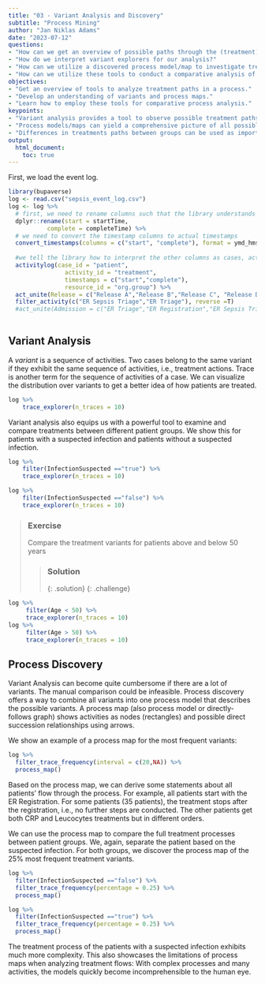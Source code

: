 ```yaml
---
title: "03 - Variant Analysis and Discovery"
subtitle: "Process Mining"
author: "Jan Niklas Adams"
date: "2023-07-12"
questions:
- "How can we get an overview of possible paths through the (treatment) process?"
- "How do we interpret variant explorers for our analysis?"
- "How can we utilize a discovered process model/map to investigate treatment processes?"
- "How can we utilize these tools to conduct a comparative analysis of treatment processes between patient groups?"
objectives:
- "Get an overview of tools to analyze treatment paths in a process."
- "Develop an understanding of variants and process maps."
- "Learn how to employ these tools for comparative process analysis."
keypoints:
- "Variant analysis provides a tool to observe possible treatment paths and their frequency."
- "Process models/maps can yield a comprehensive picture of all possible treatments paths of a process."
- "Differences in treatments paths between groups can be used as important first hints to investigate bias."
output: 
  html_document:
    toc: true
---
```


First, we load the event log.

```r
library(bupaverse)
log <- read.csv("sepsis_event_log.csv")
log <- log %>%
  # first, we need to rename columns such that the library understands which information is contained in them
  dplyr::rename(start = startTime, 
           complete = completeTime) %>%
  # we need to convert the timestamp columns to actual timestamps
  convert_timestamps(columns = c("start", "complete"), format = ymd_hms) %>%
  
  #we tell the library how to interpret the other columns as cases, activities, timestamps, and resources. The specific type of event log is called "activity log" for this library
  activitylog(case_id = "patient",
                activity_id = "treatment",
                timestamps = c("start","complete"),
                resource_id = "org.group") %>%
  act_unite(Release = c("Release A","Release B","Release C", "Release D", "Release E")) %>%
  filter_activity(c("ER Sepsis Triage","ER Triage"), reverse =T)
  #act_unite(Admission = c("ER Triage","ER Registration","ER Sepsis Triage"))
  
```

## Variant Analysis

A *variant* is a sequence of activities. Two cases belong to the same variant if they exhibit the same sequence of activities, i.e., treatment actions. Trace is another term for the sequence of activities of a case. We can visualize the distribution over variants to get a better idea of how patients are treated.

```r
log %>%
    trace_explorer(n_traces = 10)
```

Variant analysis also equips us with a powerful tool to examine and compare treatments between different patient groups. We show this for patients with a suspected infection and patients without a suspected infection.

```r
log %>%
    filter(InfectionSuspected =="true") %>%
    trace_explorer(n_traces = 10)
```

```r
log %>%
    filter(InfectionSuspected =="false") %>%
    trace_explorer(n_traces = 10)
```

> ### Exercise
>
> Compare the treatment variants for patients above and below 50 years
>
> > ### Solution
> >
> > {: .solution} {: .challenge}

```r
log %>%
     filter(Age < 50) %>%
     trace_explorer(n_traces = 10)
log %>%
     filter(Age > 50) %>%
     trace_explorer(n_traces = 10)
```

## Process Discovery

Variant Analysis can become quite cumbersome if there are a lot of variants. The manual comparison could be infeasible. Process discovery offers a way to combine all variants into one process model that describes the possible variants. A process map (also process model or directly-follows graph) shows activities as nodes (rectangles) and possible direct succession relationships using arrows.

We show an example of a process map for the most frequent variants:

```r
log %>%
  filter_trace_frequency(interval = c(20,NA)) %>%
  process_map()
```

Based on the process map, we can derive some statements about all patients' flow through the process. For example, all patients start with the ER Registration. For some patients (35 patients), the treatment stops after the registration, i.e., no further steps are conducted. The other patients get both CRP and Leucocytes treatments but in different orders.

We can use the process map to compare the full treatment processes between patient groups. We, again, separate the patient based on the suspected infection. For both groups, we discover the process map of the 25% most frequent treatment variants.

```r
log %>%
  filter(InfectionSuspected =="false") %>%
  filter_trace_frequency(percentage = 0.25) %>%
  process_map()
```

```r
log %>%
  filter(InfectionSuspected =="true") %>%
  filter_trace_frequency(percentage = 0.25) %>%
  process_map()
```

The treatment process of the patients with a suspected infection exhibits much more complexity. This also showcases the limitations of process maps when analyzing treatment flows: With complex processes and many activities, the models quickly become incomprehensible to the human eye.
